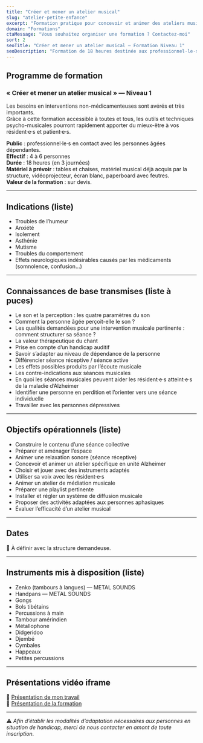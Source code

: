 ```yaml
---
title: "Créer et mener un atelier musical"
slug: "atelier-petite-enfance"
excerpt: "Formation pratique pour concevoir et animer des ateliers musicaux en structures petite-enfance."
domain: "Formations"
ctaMessage: "Vous souhaitez organiser une formation ? Contactez-moi"
sort: 2
seoTitle: "Créer et mener un atelier musical — Formation Niveau 1"
seoDescription: "Formation de 18 heures destinée aux professionnel·le·s en contact avec les personnes âgées dépendantes. Approche thérapeutique par la musique."
---
```

## Programme de formation
### « Créer et mener un atelier musical » — Niveau 1

Les besoins en interventions non-médicamenteuses sont avérés et très importants.  
Grâce à cette formation accessible à toutes et tous, les outils et techniques psycho-musicales pourront rapidement apporter du mieux-être à vos résident·e·s et patient·e·s.

**Public** : professionnel·le·s en contact avec les personnes âgées dépendantes.  
**Effectif** : 4 à 6 personnes  
**Durée** : 18 heures (en 3 journées)  
**Matériel à prévoir** : tables et chaises, matériel musical déjà acquis par la structure, vidéoprojecteur, écran blanc, paperboard avec feutres.  
**Valeur de la formation** : sur devis. 

---

## Indications (liste)
- Troubles de l’humeur
- Anxiété  
- Isolement  
- Asthénie  
- Mutisme  
- Troubles du comportement  
- Effets neurologiques indésirables causés par les médicaments (somnolence, confusion…)  

---

## Connaissances de base transmises (liste à puces)
- Le son et la perception : les quatre paramètres du son  
- Comment la personne âgée perçoit-elle le son ?  
- Les qualités demandées pour une intervention musicale pertinente : comment structurer sa séance ?  
- La valeur thérapeutique du chant  
- Prise en compte d’un handicap auditif  
- Savoir s’adapter au niveau de dépendance de la personne  
- Différencier séance réceptive / séance active  
- Les effets possibles produits par l’écoute musicale  
- Les contre-indications aux séances musicales  
- En quoi les séances musicales peuvent aider les résident·e·s atteint·e·s de la maladie d’Alzheimer  
- Identifier une personne en perdition et l’orienter vers une séance individuelle  
- Travailler avec les personnes dépressives  

---

## Objectifs opérationnels (liste)
- Construire le contenu d’une séance collective  
- Préparer et aménager l’espace  
- Animer une relaxation sonore (séance réceptive)  
- Concevoir et animer un atelier spécifique en unité Alzheimer  
- Choisir et jouer avec des instruments adaptés  
- Utiliser sa voix avec les résident·e·s  
- Animer un atelier de médiation musicale  
- Préparer une playlist pertinente  
- Installer et régler un système de diffusion musicale  
- Proposer des activités adaptées aux personnes aphasiques  
- Évaluer l’efficacité d’un atelier musical  

---

## Dates
📅 À définir avec la structure demandeuse.

---

## Instruments mis à disposition (liste)
- Zenko (tambours à langues) — METAL SOUNDS  
- Handpans — METAL SOUNDS  
- Gongs  
- Bols tibétains  
- Percussions à main  
- Tambour amérindien  
- Métallophone  
- Didgeridoo  
- Djembé  
- Cymbales  
- Happeaux  
- Petites percussions  

---

## Présentations vidéo iframe
🎥 [Présentation de mon travail](https://www.youtube.com/watch?v=YdNsiOIurSs)  
🎥 [Présentation de la formation](https://www.youtube.com/watch?v=GSwaXLB4AAw)  

---

⚠️ *Afin d’établir les modalités d’adaptation nécessaires aux personnes en situation de handicap, merci de nous contacter en amont de toute inscription.*
